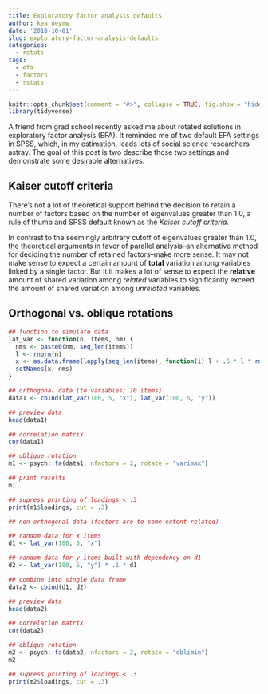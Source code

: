```yaml
---
title: Exploratory factor analysis defaults
author: kearneymw
date: '2018-10-01'
slug: exploratory-factor-analysis-defaults
categories:
  - rstats
tags:
  - efa
  - factors
  - rstats
---
```


```r
knitr::opts_chunk$set(comment = "#>", collapse = TRUE, fig.show = "hide")
library(tidyverse)
```


A friend from grad school recently asked me about rotated solutions in exploratory factor analysis (EFA). It reminded me of two default EFA settings in SPSS, which, in my estimation, leads lots of social science researchers astray. The goal of this post is two describe those two settings and demonstrate some desirable alternatives.

## Kaiser cutoff criteria

There's not a lot of theoretical support behind the decision to retain a number 
of factors based on the number of eigenvalues greater than 1.0, a rule of 
thumb and SPSS default known as the *Kaiser cutoff criteria*.

In contrast to the seemingly arbitrary cutoff of eigenvalues greater than 1.0, 
the theoretical arguments in favor of parallel analysis–an alternative method 
for deciding the number of retained factors–make more sense. It may not make 
sense to expect a certain amount of **total** variation among variables linked 
by a single factor. But it it makes a lot of sense to expect the **relative**
amount of shared variation among *related* variables to significantly exceed 
the amount of shared variation among *unrelated* variables.

## Orthogonal vs. oblique rotations

```r
## function to simulate data
lat_var <- function(n, items, nm) {
  nms <- paste0(nm, seq_len(items))
  l <- rnorm(n)
  x <- as.data.frame(lapply(seq_len(items), function(i) l + .6 * l * rnorm(n)))
  setNames(x, nms)
}
```


```r
## orthogonal data (to variables; 10 items)
data1 <- cbind(lat_var(100, 5, "x"), lat_var(100, 5, "y"))

## preview data
head(data1)

## correlation matrix
cor(data1)

## oblique rotation
m1 <- psych::fa(data1, nfactors = 2, rotate = "varimax")

## print results
m1

## supress printing of loadings < .3
print(m1$loadings, cut = .3)
```


```r
## non-orthogonal data (factors are to some extent related)

## random data for x items
d1 <- lat_var(100, 5, "x")

## random data for y items built with dependency on d1
d2 <- lat_var(100, 5, "y") * .1 * d1

## combine into single data frame
data2 <- cbind(d1, d2)

## preview data
head(data2)

## correlation matrix
cor(data2)

## oblique rotation
m2 <- psych::fa(data2, nfactors = 2, rotate = "oblimin")
m2

## supress printing of loadings < .3
print(m2$loadings, cut = .3)
```

